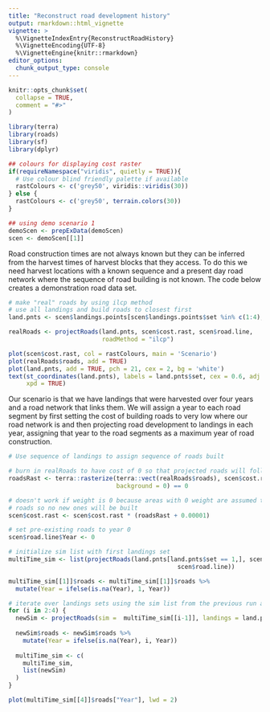 ---
title: "Reconstruct road development history"
output: rmarkdown::html_vignette
vignette: >
  %\VignetteIndexEntry{ReconstructRoadHistory}
  %\VignetteEncoding{UTF-8}
  %\VignetteEngine{knitr::rmarkdown}
editor_options: 
  chunk_output_type: console
---

```{r, include = FALSE}
knitr::opts_chunk$set(
  collapse = TRUE,
  comment = "#>"
)
```

```{r setup}
library(terra)
library(roads)
library(sf)
library(dplyr)

## colours for displaying cost raster 
if(requireNamespace("viridis", quietly = TRUE)){
  # Use colour blind friendly palette if available
  rastColours <- c('grey50', viridis::viridis(30))
} else {
  rastColours <- c('grey50', terrain.colors(30))
}

## using demo scenario 1
demoScen <- prepExData(demoScen)
scen <- demoScen[[1]]


```

Road construction times are not always known but they can be inferred from the harvest times of harvest blocks that they access. To do this we need harvest locations with a known sequence and a present day road network where the sequence of road building is not known. The code below creates a demonstration road data set.


```{r fig.width=6,fig.height=5}
# make "real" roads by using ilcp method
# use all landings and build roads to closest first
land.pnts <- scen$landings.points[scen$landings.points$set %in% c(1:4),]

realRoads <- projectRoads(land.pnts, scen$cost.rast, scen$road.line,
                          roadMethod = "ilcp")

plot(scen$cost.rast, col = rastColours, main = 'Scenario')
plot(realRoads$roads, add = TRUE)
plot(land.pnts, add = TRUE, pch = 21, cex = 2, bg = 'white')
text(st_coordinates(land.pnts), labels = land.pnts$set, cex = 0.6, adj = c(0.5, 0.3),
     xpd = TRUE)
```


Our scenario is that we have landings that were harvested over four years and a road network that links them. We will assign a year to each road segment by first setting the cost of building roads to very low where our road network is and then projecting road development to landings in each year, assigning that year to the road segments as a maximum year of road construction. 


```{r fig.width=6,fig.height=5}

# Use sequence of landings to assign sequence of roads built

# burn in realRoads to have cost of 0 so that projected roads will follow them.
roadsRast <- terra::rasterize(terra::vect(realRoads$roads), scen$cost.rast, 
                              background = 0) == 0

# doesn't work if weight is 0 because areas with 0 weight are assumed to already be
# roads so no new ones will be built
scen$cost.rast <- scen$cost.rast * (roadsRast + 0.00001) 

# set pre-existing roads to year 0
scen$road.line$Year <- 0

# initialize sim list with first landings set 
multiTime_sim <- list(projectRoads(land.pnts[land.pnts$set == 1,], scen$cost.rast, 
                                               scen$road.line))

multiTime_sim[[1]]$roads <- multiTime_sim[[1]]$roads %>% 
  mutate(Year = ifelse(is.na(Year), 1, Year))

# iterate over landings sets using the sim list from the previous run as input
for (i in 2:4) {
  newSim <- projectRoads(sim =  multiTime_sim[[i-1]], landings = land.pnts[land.pnts$set == i,])
  
  newSim$roads <- newSim$roads %>% 
    mutate(Year = ifelse(is.na(Year), i, Year))
  
  multiTime_sim <- c(
    multiTime_sim,
    list(newSim)
  ) 
}

plot(multiTime_sim[[4]]$roads["Year"], lwd = 2)

```

